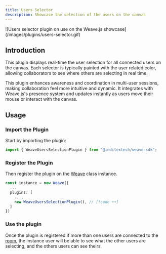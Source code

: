 ```yaml
---
title: Users Selector
description: Showcase the selection of the users on the canvas
---
```


<div className="flex justify-center items-center *:max-w-[700px] bg-gradient-to-br from-fd-primary/10 rounded-xl border">
  ![Users selector plugin on use on the Weave.js
  showcase](/images/plugins/users-selector.gif)
</div>

## Introduction

This plugin displays real-time the user selection for all connected users on the
canvas. Each selector is typically painted with the user related color, allowing
collaborators to see where others are selecting in real time.

This plugin enhances awareness and coordination in multi-user sessions, making
collaboration feel more intuitive and dynamic. It integrates with Weave.js's
presence system and updates instantly as users move their mouse or interact with
the canvas.

## Usage

<div className="fd-steps">

<div className="[&_h3]:fd-step">

### Import the Plugin

Start by importing the plugin:

```ts
import { WeaveUsersSelectionPlugin } from "@inditextech/weave-sdk";
```

</div>

<div className='[&_h3]:fd-step'>

### Register the Plugin

Then register the plugin on the [Weave](/docs/sdk/api-reference/weave) class instance.

```ts
const instance = new Weave({
  ...
  plugins: [
    ...,
    new WeaveUsersSelectionPlugin(), // [!code ++]
  ]
})
```

</div>

<div className='[&_h3]:fd-step'>

### Use the plugin

Once the plugin is registered if more than one users are connected to the [room](/docs/main/glossary#room),
the instance user will be able to see what the other users are selecting, and the others users can see theirs.

</div>

</div>
